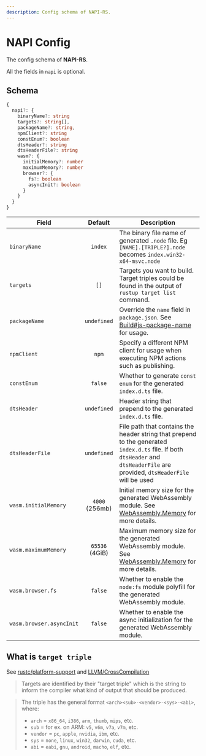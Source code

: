 ```yaml
---
description: Config schema of NAPI-RS.
---
```


# NAPI Config


The config schema of **NAPI-RS**.

<Callout>All the fields in `napi` is optional.</Callout>

## Schema

```ts
{
  napi?: {
    binaryName?: string
    targets?: string[],
    packageName?: string,
    npmClient?: string
    constEnum?: boolean
    dtsHeader?: string
    dtsHeaderFile?: string
    wasm?: {
      initialMemory?: number
      maximumMemory?: number
      browser?: {
        fs?: boolean
        asyncInit?: boolean
      }
    }
  }
}
```

| Field                    |            Default            | Description                                                                                                                                                                            |
| ------------------------ | :---------------------------: | -------------------------------------------------------------------------------------------------------------------------------------------------------------------------------------- |
| `binaryName`             |    <Green>`index`</Green>     | The binary file name of generated `.node` file. Eg <Green>`[NAME].[TRIPLE?].node`</Green> becomes <Green>`index.win32-x64-msvc.node`</Green>                                           |
| `targets`                |      <Green>`[]`</Green>      | Targets you want to build. Target triples could be found in the output of `rustup target list` command.                                                                                |
| `packageName`            |  <Green>`undefined`</Green>   | Override the `name` field in `package.json`. See [Build#js-package-name](./build#note-for---js-package-name) for usage.                                                                |
| `npmClient`              |     <Green>`npm`</Green>      | Specify a different NPM client for usage when executing NPM actions such as publishing.                                                                                                |
| `constEnum`              |    <Green>`false`</Green>     | Whether to generate `const enum` for the generated `index.d.ts` file.                                                                                                                  |
| `dtsHeader`              |  <Green>`undefined`</Green>   | Header string that prepend to the generated `index.d.ts` file.                                                                                                                         |
| `dtsHeaderFile`          |  <Green>`undefined`</Green>   | File path that contains the header string that prepend to the generated `index.d.ts` file. If both `dtsHeader` and `dtsHeaderFile` are provided, `dtsHeaderFile` will be used          |
| `wasm.initialMemory`     | <Green>`4000` (256mb)</Green> | Initial memory size for the generated WebAssembly module. See [WebAssembly.Memory](https://developer.mozilla.org/en-US/docs/WebAssembly/JavaScript_interface/Memory) for more details. |
| `wasm.maximumMemory`     | <Green>`65536` (4GiB)</Green> | Maximum memory size for the generated WebAssembly module. See [WebAssembly.Memory](https://developer.mozilla.org/en-US/docs/WebAssembly/JavaScript_interface/Memory) for more details. |
| `wasm.browser.fs`        |    <Green>`false`</Green>     | Whether to enable the `node:fs` module polyfill for the generated WebAssembly module.                                                                                                  |
| `wasm.browser.asyncInit` |    <Green>`false`</Green>     | Whether to enable the async initialization for the generated WebAssembly module.                                                                                                       |

## What is `target triple`

See [rustc/platform-support](https://doc.rust-lang.org/nightly/rustc/platform-support.html) and [LLVM/CrossCompilation](https://clang.llvm.org/docs/CrossCompilation.html#target-triple)

> Targets are identified by their "target triple" which is the string to inform the compiler what kind of output that should be produced.

> The triple has the general format `<arch><sub>-<vendor>-<sys>-<abi>`, where:
>
> - `arch` = `x86_64`, `i386`, `arm`, `thumb`, `mips`, etc.
> - `sub` = for ex. on ARM: `v5`, `v6m`, `v7a`, `v7m`, etc.
> - `vendor` = `pc`, `apple`, `nvidia`, `ibm`, etc.
> - `sys` = `none`, `linux`, `win32`, `darwin`, `cuda`, etc.
> - `abi` = `eabi`, `gnu`, `android`, `macho`, `elf`, etc.
